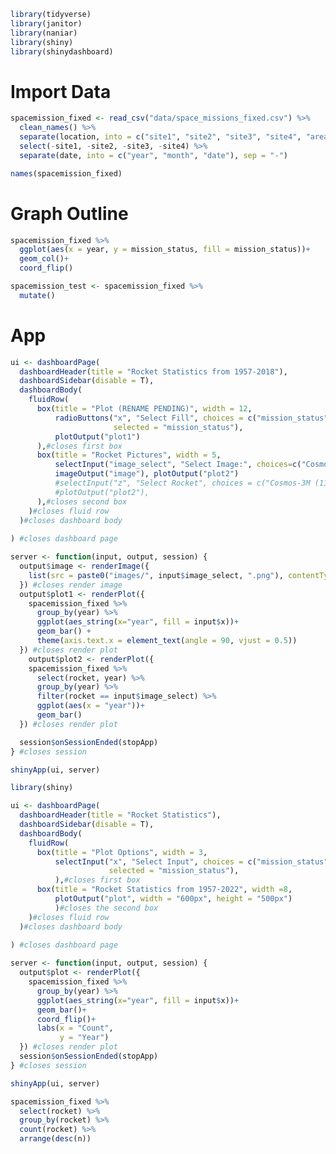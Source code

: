 ```r
library(tidyverse)
library(janitor)
library(naniar)
library(shiny)
library(shinydashboard)
```
# Import Data
```r
spacemission_fixed <- read_csv("data/space_missions_fixed.csv") %>% 
  clean_names() %>%
  separate(location, into = c("site1", "site2", "site3", "site4", "area", "country"), extra = "drop", fill = "left", sep = ",") %>%
  select(-site1, -site2, -site3, -site4) %>%
  separate(date, into = c("year", "month", "date"), sep = "-")
```

```r
names(spacemission_fixed)
```


# Graph Outline

```r
spacemission_fixed %>%
  ggplot(aes(x = year, y = mission_status, fill = mission_status))+
  geom_col()+
  coord_flip()
```

```r
spacemission_test <- spacemission_fixed %>%
  mutate()
```


# App
```r
ui <- dashboardPage(
  dashboardHeader(title = "Rocket Statistics from 1957-2018"),
  dashboardSidebar(disable = T),
  dashboardBody(
    fluidRow(
      box(title = "Plot (RENAME PENDING)", width = 12,
          radioButtons("x", "Select Fill", choices = c("mission_status", "rocket_status", "country"),
                       selected = "mission_status"),
          plotOutput("plot1")
      ),#closes first box
      box(title = "Rocket Pictures", width = 5,
          selectInput("image_select", "Select Image:", choices=c("Cosmos-3M (11K65M)", "Voskhod","Molniya-M /Block ML","Cosmos-2I (63SM)", "Soyuz U")),
          imageOutput("image"), plotOutput("plot2")
          #selectInput("z", "Select Rocket", choices = c("Cosmos-3M (11K65M)", "Voskhod","Molniya-M /Block ML","Cosmos-2I (63SM)", "Soyuz U")),
          #plotOutput("plot2"),
      ),#closes second box
    )#closes fluid row
  )#closes dashboard body
  
) #closes dashboard page

server <- function(input, output, session) {
  output$image <- renderImage({
    list(src = paste0("images/", input$image_select, ".png"), contentType = "image/png", width = "300px")
  }) #closes render image
  output$plot1 <- renderPlot({
    spacemission_fixed %>%
      group_by(year) %>%
      ggplot(aes_string(x="year", fill = input$x))+
      geom_bar() + 
      theme(axis.text.x = element_text(angle = 90, vjust = 0.5))
  }) #closes render plot
    output$plot2 <- renderPlot({
    spacemission_fixed %>%
      select(rocket, year) %>%
      group_by(year) %>%
      filter(rocket == input$image_select) %>%
      ggplot(aes(x = "year"))+
      geom_bar()
  }) #closes render plot

  session$onSessionEnded(stopApp)
} #closes session

shinyApp(ui, server)
```

```r
library(shiny)

ui <- dashboardPage(
  dashboardHeader(title = "Rocket Statistics"),
  dashboardSidebar(disable = T),
  dashboardBody(
    fluidRow(
      box(title = "Plot Options", width = 3,
          selectInput("x", "Select Input", choices = c("mission_status", "rocket_status", "country"),
                      selected = "mission_status"),
          ),#closes first box
      box(title = "Rocket Statistics from 1957-2022", width =8,
          plotOutput("plot", width = "600px", height = "500px")
          )#closes the second box
    )#closes fluid row
  )#closes dashboard body
  
) #closes dashboard page

server <- function(input, output, session) {
  output$plot <- renderPlot({
    spacemission_fixed %>%
      group_by(year) %>%
      ggplot(aes_string(x="year", fill = input$x))+
      geom_bar()+
      coord_flip()+
      labs(x = "Count",
           y = "Year")
  }) #closes render plot
  session$onSessionEnded(stopApp)
} #closes session

shinyApp(ui, server)
```

```r
spacemission_fixed %>%
  select(rocket) %>%
  group_by(rocket) %>%
  count(rocket) %>%
  arrange(desc(n))
```

